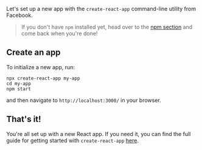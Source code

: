 Let's set up a new app with the `create-react-app` command-line utility from Facebook.

> If you don't have `npm` installed yet, head over to the [npm section](/environment/setup_and_tools/npm) and come back when you're done!

## Create an app

To initialize a new app, run:

```
npx create-react-app my-app
cd my-app
npm start
```

and then navigate to `http://localhost:3000/` in your browser.

## That's it!

You're all set up with a new React app. If you need it, you can find the full guide for getting started with `create-react-app` [here](https://github.com/facebook/create-react-app#getting-started).
